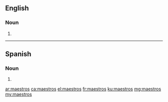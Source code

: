 ==English==

===Noun===
{{head|en}}

# {{plural of|maestro}}

----

==Spanish==

===Noun===
{{head|es|noun form|g=m-p}}

# {{masculine plural of|lang=es|maestro}}

[[ar:maestros]]
[[ca:maestros]]
[[el:maestros]]
[[fr:maestros]]
[[ku:maestros]]
[[mg:maestros]]
[[my:maestros]]